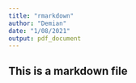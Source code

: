 ```yaml
---
title: "rmarkdown"
author: "Demian"
date: "1/08/2021"
output: pdf_document
---
```


## This is a markdown file
